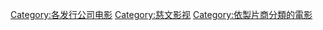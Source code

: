 [[Category:各发行公司电影|Category:各发行公司电影]]
[[Category:慈文影视|Category:慈文影视]]
[[Category:依製片商分類的電影|Category:依製片商分類的電影]]